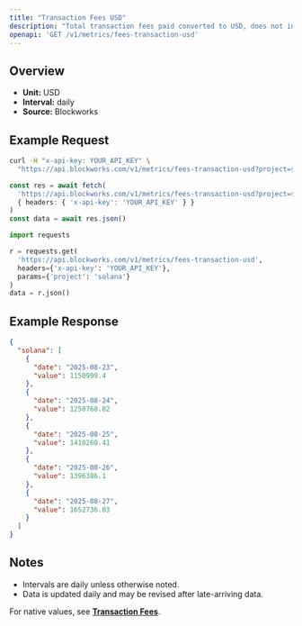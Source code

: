 ```yaml
---
title: "Transaction Fees USD"
description: "Total transaction fees paid converted to USD, does not include out-of-protocol tips or additional sources of revenue"
openapi: 'GET /v1/metrics/fees-transaction-usd'
---
```


## Overview

- **Unit:** USD
- **Interval:** daily
- **Source:** Blockworks

## Example Request

<CodeGroup>

```bash cURL
curl -H "x-api-key: YOUR_API_KEY" \
  "https://api.blockworks.com/v1/metrics/fees-transaction-usd?project=solana"
```

```typescript TypeScript
const res = await fetch(
  'https://api.blockworks.com/v1/metrics/fees-transaction-usd?project=solana',
  { headers: { 'x-api-key': 'YOUR_API_KEY' } }
)
const data = await res.json()
```

```python Python
import requests

r = requests.get(
  'https://api.blockworks.com/v1/metrics/fees-transaction-usd',
  headers={'x-api-key': 'YOUR_API_KEY'},
  params={'project': 'solana'}
)
data = r.json()
```

</CodeGroup>

## Example Response

```json
{
  "solana": [
    {
      "date": "2025-08-23",
      "value": 1150999.4
    },
    {
      "date": "2025-08-24",
      "value": 1250768.82
    },
    {
      "date": "2025-08-25",
      "value": 1410260.41
    },
    {
      "date": "2025-08-26",
      "value": 1396386.1
    },
    {
      "date": "2025-08-27",
      "value": 1652736.03
    }
  ]
}
```

## Notes
- Intervals are daily unless otherwise noted.
- Data is updated daily and may be revised after late-arriving data.


<Note>For native values, see **[Transaction Fees](./fees-transaction)**.</Note>